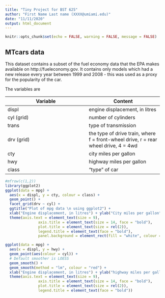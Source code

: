 ```yaml
---
title: "Tiny Project for BST 625"
author: "First Name Last name (XXXX@umiami.edu)"
date: "11/11/2020"
output: html_document
---
```


```r
knitr::opts_chunk$set(echo = FALSE, warning = FALSE, message = FALSE)
```

## MTcars data
This dataset contains a subset of the fuel economy data that the EPA makes available on http://fueleconomy.gov. It contains only models which had a new release every year between 1999 and 2008 - this was used as a proxy for the popularity of the car.

The variables are

Variable | Content
----------|---------
displ| engine displacement, in litres
cyl (grid)| number of cylinders
trans| type of transmission
drv (grid) | the type of drive train, where f = front-wheel drive, r = rear wheel drive, 4 = 4wd
cty | city miles per gallon
hwy | highway miles per gallon
class | "type" of car

```r
#mfrow(c(1,2))
library(ggplot2) 
ggplot(data = mpg) +
  aes(x = displ, y = cty, colour = class) + 
  geom_point() +
  facet_grid(drv ~ cyl) +
  ggtitle("Plot of mpg data \n using ggplot2") +
  xlab("Engine displacement, in litres") + ylab("City miles per gallon") +
  theme(axis.text = element_text(size = 9),
               axis.title = element_text(size = 14, face = "bold"),
               plot.title = element_text(size = rel(2)),
               legend.title = element_text(face = "bold"),
               panel.background = element_rect(fill = "white", colour = "grey50"))  

```

    
```r
ggplot(data = mpg) +
  aes(x = displ, y = hwy) + 
  geom_point(aes(colour = cyl)) + 
  # Default smoother is LOESS
  geom_smooth() +
  geom_smooth(method = "lm", colour = "red") +
  xlab("Engine displacement, in litres") + ylab("highway miles per gallon") +
  theme(axis.text = element_text(size = 9),
               axis.title = element_text(size = 14, face = "bold"),
               plot.title = element_text(size = rel(2)),
               legend.title = element_text(face = "bold"))  
```



